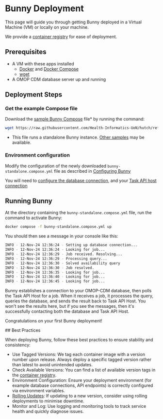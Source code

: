 
# Bunny Deployment

This page will guide you through getting Bunny deployed in a Virtual Machine (VM) or locally on your machine.

<Callout emoji="🐇">We provide a [container registry](https://github.com/Health-Informatics-UoN/hutch-bunny/pkgs/container/hutch%2Fbunny) for ease of deployment.</Callout>

## Prerequisites

- A VM with these apps installed
  - [Docker](https://knowledgebase.aridhia.io/workspaces/analysing-data/virtual-machines/installing-software-on-virtual-machines/installing-docker-on-your-virtual-machine) and [Docker Compose](https://docs.docker.com/compose/install/)
  - [wget](https://phoenixnap.com/kb/wget-command-with-examples#:~:text=wget%20is%20a%20free%20GNU,this%20tutorial%20uses%20Ubuntu%2022.04)
- A OMOP CDM database server up and running


## Deployment Steps

<Steps>

### Get the example Compose file

Download the [sample Bunny Compose](https://raw.githubusercontent.com/Health-Informatics-UoN/hutch/refs/heads/main/samples/Bunny/compose/bunny-standalone.compose.yml) file* by running the command:

```bash copy
wget https://raw.githubusercontent.com/Health-Informatics-UoN/hutch/refs/heads/main/samples/Bunny/compose/bunny-standalone.compose.yml
```

* This file runs a standalone Bunny instance. [Other samples](https://github.com/Health-Informatics-UoN/hutch/tree/main/samples/Bunny) may be available.

### Environment configuration

Modify the configuration of the newly downloaded `bunny-standalone.compose.yml` file as described in [Configuring Bunny](/bunny/config)

You will need to [configure the database connection](/bunny/config#database), and your [Task API host connection](/bunny/config#task)

## Running Bunny

At the directory containing the `bunny-standalone.compose.yml` file, run the command to activate Bunny:

```bash copy
docker compose -f bunny-standalone.compose.yml up
```

You should then see a message in your console like this:

```bash
INFO - 12-Nov-24 12:36:24 - Setting up database connection...
INFO - 12-Nov-24 12:36:24 - Looking for job...
INFO - 12-Nov-24 12:36:29 - Job received. Resolving...
INFO - 12-Nov-24 12:36:29 - Processing query...
INFO - 12-Nov-24 12:36:30 - Solved availability query
INFO - 12-Nov-24 12:36:30 - Job resolved.
INFO - 12-Nov-24 12:36:35 - Looking for job...
INFO - 12-Nov-24 12:36:40 - Looking for job...
INFO - 12-Nov-24 12:36:45 - Looking for job...
```

Bunny establishes a connection to your OMOP-CDM database, then polls the Task API Host for a job.
When it receives a job, it processes the query, queries the database, and sends the result back to Task API Host.
You won't see the results here, but if you see the messages, then it's successfully contacting both the database and Task API Host.

<Callout emoji="🎉">Congratulations on your first Bunny deployment!</Callout>

</Steps>
## Best Practices

When deploying Bunny, follow these best practices to ensure stability and consistency:

- Use Tagged Versions: We tag each container image with a version number upon release. Always deploy a specific tagged version rather than latest to avoid unintended updates.
- Check Available Versions: You can find a list of available version tags in the [container registry](https://github.com/Health-Informatics-UoN/hutch-bunny/pkgs/container/hutch%2Fbunny).
- Environment Configuration: Ensure your deployment environment (for example database connections, API endpoints) is correctly configured via environment variables.
- [Rolling Updates](how_to/update): If updating to a new version, consider using rolling deployments to minimise downtime.
- Monitor and Log: Use logging and monitoring tools to track service health and quickly diagnose issues.
